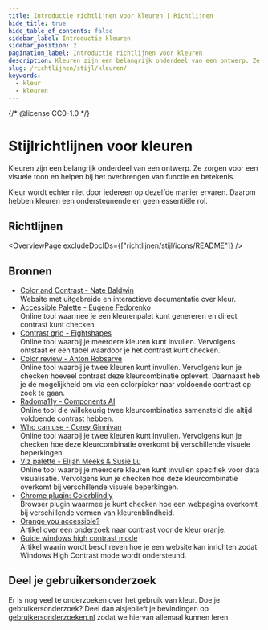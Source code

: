 ```yaml
---
title: Introductie richtlijnen voor kleuren | Richtlijnen
hide_title: true
hide_table_of_contents: false
sidebar_label: Introductie kleuren
sidebar_position: 2
pagination_label: Introductie richtlijnen voor kleuren
description: Kleuren zijn een belangrijk onderdeel van een ontwerp. Ze zorgen voor een visuele toon en helpen bij het overbrengen van functie en betekenis. Kleur wordt echter niet door iedereen op dezelfde manier ervaren. Daarom hebben kleuren een ondersteunende en geen essentiële rol.
slug: /richtlijnen/stijl/kleuren/
keywords:
  - kleur
  - kleuren
---
```


{/* @license CC0-1.0 */}


# Stijlrichtlijnen voor kleuren

Kleuren zijn een belangrijk onderdeel van een ontwerp. Ze zorgen voor een visuele toon en helpen bij het overbrengen van functie en betekenis.

Kleur wordt echter niet door iedereen op dezelfde manier ervaren. Daarom hebben kleuren een ondersteunende en geen essentiële rol.

## Richtlijnen

<OverviewPage excludeDocIDs={["richtlijnen/stijl/icons/README"]} />

## Bronnen

- [Color and Contrast - Nate Baldwin](https://colorandcontrast.com/)<br/>
  Website met uitgebreide en interactieve documentatie over kleur.
- [Accessible Palette - Eugene Fedorenko](https://accessiblepalette.com/)<br/>
  Online tool waarmee je een kleurenpalet kunt genereren en direct contrast kunt checken.
- [Contrast grid - Eightshapes](https://contrast-grid.eightshapes.com/)<br/>
  Online tool waarbij je meerdere kleuren kunt invullen. Vervolgens ontstaat er een tabel waardoor je het contrast kunt checken.
- [Color review - Anton Robsarve](https://color.review/)<br/>
  Online tool waarbij je twee kleuren kunt invullen. Vervolgens kun je checken hoeveel contrast deze kleurcombinatie oplevert. Daarnaast heb je de mogelijkheid om via een colorpicker naar voldoende contrast op zoek te gaan.
- [Radoma11y - Components AI](https://randoma11y.com/)<br/>
  Online tool die willekeurig twee kleurcombinaties samensteld die altijd voldoende contrast hebben.
- [Who can use - Corey Ginnivan](https://whocanuse.com/)<br/>
  Online tool waarbij je twee kleuren kunt invullen. Vervolgens kun je checken hoe deze kleurcombinatie overkomt bij verschillende visuele beperkingen.
- [Viz palette - Elijah Meeks & Susie Lu](https://projects.susielu.com/viz-palette)<br/>
  Online tool waarbij je meerdere kleuren kunt invullen specifiek voor data visualisatie. Vervolgens kun je checken hoe deze kleurcombinatie overkomt bij verschillende visuele beperkingen.
- [Chrome plugin: Colorblindly](https://chromewebstore.google.com/detail/colorblindly/floniaahmccleoclneebhhmnjgdfijgg)<br/>
  Browser plugin waarmee je kunt checken hoe een webpagina overkomt bij verschillende vormen van kleurenblindheid.
- [Orange you accessible?](https://www.bounteous.com/insights/2019/03/22/orange-you-accessible-mini-case-study-color-ratio/)<br/>
  Artikel over een onderzoek naar contrast voor de kleur oranje.
- [Guide windows high contrast mode](https://www.smashingmagazine.com/2022/06/guide-windows-high-contrast-mode/)<br/>
  Artikel waarin wordt beschreven hoe je een website kan inrichten zodat Windows High Contrast mode wordt ondersteund.

## Deel je gebruikersonderzoek

Er is nog veel te onderzoeken over het gebruik van kleur. Doe je gebruikersonderzoek? Deel dan alsjeblieft je bevindingen op [gebruikersonderzoeken.nl](http://gebruikersonderzoeken.nl/) zodat we hiervan allemaal kunnen leren.

<FooterInfo />

